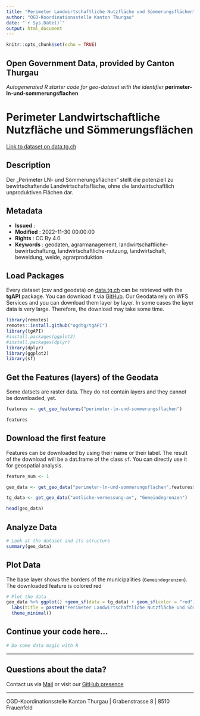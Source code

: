 ```yaml
---
title: "Perimeter Landwirtschaftliche Nutzfläche und Sömmerungsflächen"
author: "OGD-Koordinationsstelle Kanton Thurgau"
date: "`r Sys.Date()`"
output: html_document
---
```


```r
knitr::opts_chunk$set(echo = TRUE)
```

## Open Government Data, provided by **Canton Thurgau**
*Autogenerated R starter code for geo-dataset with the identifier* **perimeter-ln-und-sommerungsflachen**


# **Perimeter Landwirtschaftliche Nutzfläche und Sömmerungsflächen**

[Link to dataset on data.tg.ch](https://data.tg.ch/explore/dataset/perimeter-ln-und-sommerungsflachen/information/)

## Description

Der „Perimeter LN- und Sömmerungsflächen“ stellt die potenziell zu bewirtschaftende Landwirtschaftsfläche, ohne die landwirtschaftlich unproduktiven Flächen dar.

## Metadata

- **Issued**                   : 
- **Modified**                 : 2022-11-30 00:00:00
- **Rights**                   : CC By 4.0
- **Keywords**                 : geodaten, agrarmanagement, landwirtschaftliche-bewirtschaftung, landwirtschaftliche-nutzung, landwirtschaft, beweidung, weide, agrarproduktion

## Load Packages

Every dataset (csv and geodata) on [data.tg.ch](https://data.tg.ch/pages/start/) can be retrieved with the **tgAPI** package. You can download it via [GitHub](https://github.com/ogdtg/tgAPI). Our Geodata rely on WFS Services and you can download them layer by layer. In some cases the layer data is very large. Therefore, the download may take some time.

```r
library(remotes)
remotes::install.github("ogdtg/tgAPI")
library(tgAPI)
#install.packages(ggplot2)
#install.packages(dplyr)
library(dplyr)
library(ggplot2)
library(sf)

```


## Get the Features (layers) of the Geodata

Some datsets are raster data. They do not contain layers and they cannot be downloaded, yet.

```r
features <- get_geo_features("perimeter-ln-und-sommerungsflachen")

features
```


## Download the first feature

Features can be downloaded by using their name or their label. The result of the download will be a dat.frame of the class `sf`. You can directly use it for geospatial analysis.

```r

feature_num <- 1

geo_data <- get_geo_data("perimeter-ln-und-sommerungsflachen",features$name[feature_num])

tg_data <- get_geo_data("amtliche-vermessung-av", "Gemeindegrenzen")

head(geo_data)
```


## Analyze Data

```r

# Look at the dataset and its structure
summary(geo_data)

```


## Plot Data

The base layer shows the borders of the municipalities (`Gemeindegrenzen`). The downloaded feature is colored red

```r

# Plot the data
geo_data %>% ggplot() +geom_sf(data = tg_data) + geom_sf(color = "red") +
  labs(title = paste0("Perimeter Landwirtschaftliche Nutzfläche und Sömmerungsflächen: ",features$title[feature_num])) +
  theme_minimal()

```


## Continue your code here...


```r
# Do some data magic with R
```

------------------------------------------------------------------------

## Questions about the data?

Contact us via [Mail](mailto:ogd@tg.ch) or visit our [GitHub presence](https://github.com/ogdtg)


------------------------------------------------------------------------

OGD-Koordinationsstelle Kanton Thurgau | Grabenstrasse 8 | 8510 Frauenfeld
